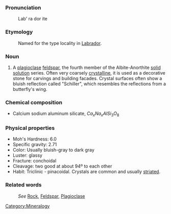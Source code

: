 ===Pronunciation===

:Lab' ra dor ite

===Etymology===

:Named for the type locality in [[Labrador]].

===Noun===
#A [[plagioclase]] [[feldspar]], the fourth member of the Albite-Anorthite [[solid solution]] series. Often very coarsely [[crystal]]line, it is used as a decorative stone for carvings and building facades. Crystal surfaces often show a bluish reflection called "Schiller", which resembles the reflections from a butterfly's wing.

=== Chemical composition ===
*Calcium sodium aluminum silicate, <math>Ca_xNa_xAlSi_3O_8</math>
 
=== Physical properties ===

*Moh's Hardness: 6.0
*Specific gravity: 2.71
*Color: Usually bluish-gray to dark gray
*Luster: glassy
*Fracture: conchoidal
*Cleavage: two good at about 94º to each other
*Habit: Triclinic - pinacoidal. Crystals are common and usually [[striated]]. 

===Related words===
:''See'' [[Rock]], [[Feldspar]], [[Plagioclase]]

[[Category:Mineralogy]]